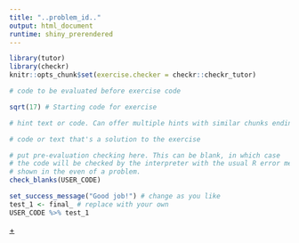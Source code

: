 ```yaml
---
title: "..problem_id.."
output: html_document
runtime: shiny_prerendered
---
```


```r
library(tutor)
library(checkr)
knitr::opts_chunk$set(exercise.checker = checkr::checkr_tutor)
```

```r
# code to be evaluated before exercise code
```

<!-- narrative before exercise -->

```r
sqrt(17) # Starting code for exercise
```

<!-- narrative to wrap up (if any) goes here -->

```r
# hint text or code. Can offer multiple hints with similar chunks ending in hint-1, hint-2, etc.
```

```r
# code or text that's a solution to the exercise
```

```r
# put pre-evaluation checking here. This can be blank, in which case
# the code will be checked by the interpreter with the usual R error messages
# shown in the even of a problem.
check_blanks(USER_CODE)
```

```r
set_success_message("Good job!") # change as you like
test_1 <- final_ # replace with your own
USER_CODE %>% test_1
```

<!-- identifier for the source problem file is the tooltip on the "+" below. -->
<a href="#" title = "..problem_id..">+</a>
